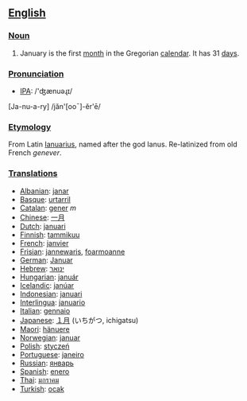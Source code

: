 == [[English]] ==

=== [[Noun]] ===
#January is the first [[month]] in the Gregorian [[calendar]]. It has 31 [[day]]s.

=== [[Pronunciation]] ===
*[[w:IPA|IPA]]: /'ʤænuəɻɪ/
[Ja-nu-a-ry] /jăn'[ooˉ]-ĕr'ē/

=== [[Etymology]] ===
From Latin [[Ianuarius]], named after the god Ianus. Re-latinized from old French ''genever''.

=== [[Translations]] ===
*[[Albanian]]: [[janar]]
*[[Basque]]: [[urtarril]]
*[[Catalan]]: [[gener]] ''m''
*[[Chinese]]: [[一月]]
*[[Dutch]]: [[januari]]
*[[Finnish]]: [[tammikuu]]
*[[French]]: [[janvier]]
*[[Frisian]]: [[jannewaris]], [[foarmoanne]]
*[[German]]: [[Januar]]
*[[Hebrew]]: [[ינואר]]
*[[Hungarian]]: [[január]]
*[[Icelandic]]: [[janúar]]
*[[Indonesian]]: [[januari]]
*[[Interlingua]]: [[januario]]
*[[Italian]]: [[gennaio]]
*[[Japanese]]: [[１月]] (いちがつ, ichigatsu)
*[[Maori]]: [[hänuere]]
*[[Norwegian]]: [[januar]]
*[[Polish]]: [[styczeń|stycze&#324;]]
*[[Portuguese]]: [[janeiro]]
*[[Russian]]: [[январь]]
*[[Spanish]]: [[enero]]
*[[Thai]]: [[มกราคม]]
*[[Turkish]]: [[ocak]]